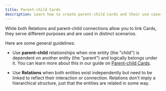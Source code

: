 ```yaml
---
title: Parent-child Cards
description: Learn how to create parent-child Cards and their use cases.
---
```


While both Relations and parent-child connections allow you to link Cards, they serve different purposes and are used in distinct scenarios.

Here are some general guidelines:

* Use **parent-child** relationships when one entity (the "child") is dependent on another entity (the "parent") and logically belongs under it. You can learn more about this in our guide on [Parent-child Cards](/cards/creating-cards/#parent-child-cards).

* Use **Relations** when both entities exist independently but need to be linked to reflect their interaction or connection. Relations don't imply a hierarchical structure, just that the entities are related in some way.